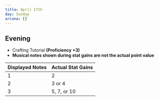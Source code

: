 ```yaml
---
title: April 17th
day: Sunday
arcana: []
---
```


## Evening
- Crafting Tutorial **(Proficiency +3)**
- **Musical notes shown during stat gains are not the actual point value**

|Displayed Notes|Actual Stat Gains|
|---|---|
|1|2|
|2|3 or 4|
|3|5, 7, or 10|